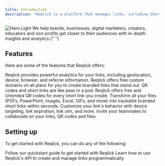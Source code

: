 ```yaml
---
title: Introduction
description: "Reqlick is a platform that manages links, including Short Links, QR Codes, and File to Link options."
---
```


<img
  className="block rounded-lg border border-gray-100"
  src="/images/hero-light.svg"
  alt="Hero Light"
/>
We help brands, businesses, digital marketers, creators, educators and non-profits
get closer to their audiences with in-depth insights and analytics.{" "}

## Features

Here are some of the features that Reqlick offers:

<AccordionGroup>
  <Accordion title="Advanced Analytics" icon="chart-line">
    Reqlick provides powerful analytics for your links, including geolocation,
    device, browser, and referrer information.
  </Accordion>
  <Accordion title="Branded Short Links" icon="link">
    Reqlick offers free custom domains on all plans for you to create branded
    links that stand out.
  </Accordion>
  <Accordion title="Unlimited QR Codes" icon="qrcode">
    QR codes and short links are like peas in a pod. Reqlick offers free and
    Unlimited QR codes for every short link you create.
  </Accordion>
  <Accordion title="File To link" icon="files">
    Transform all your files (PDFs, PowerPoint, images, Excel, GIFs, and more)
    into trackable branded short links within seconds.
  </Accordion>
  <Accordion title="Personalization" icon="user">
    Customize your link's behavior with device targeting, link expiration, link
    utm, and more.
  </Accordion>
  <Accordion title="Team Collaboration" icon="users">
    Invite your teammates to collaborate on your links, QR codes and files.
  </Accordion>
</AccordionGroup>

## Setting up

To get started with Reqlick, you can do any of the following:

<CardGroup cols={2}>
  <Card title="Quickstart Guide" icon="code" href="/quickstart">
    Follow our quickstart guide to get started with Reqlick
  </Card>
  <Card title="Try our API" icon="code" href="/api-reference/introduction">
    Learn how to use Reqlick's API to create and manage links programmatically
  </Card>
</CardGroup>
